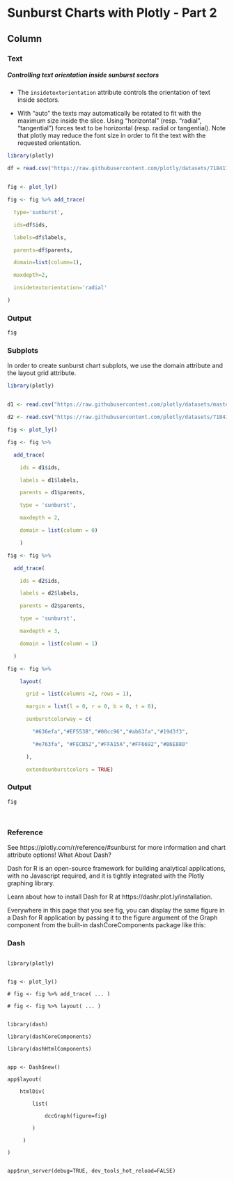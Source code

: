 Sunburst Charts with Plotly - Part 2 {data-navmenu="Packages"}
========================================



Column {.tabset}
--------------


### Text

<h5>Controlling text orientation inside sunburst sectors</h5>

* The ``insidetextorientation`` attribute controls the orientation of text inside sectors. 

* With "auto" the texts may automatically be rotated to fit with the maximum size inside the slice. Using "horizontal" (resp. "radial", "tangential") forces text to be horizontal (resp. radial or tangential). Note that plotly may reduce the font size in order to fit the text with the requested orientation.


```{r echo=FALSE, warning=FALSE,include=FALSE}
library(plotly)
```

```{r}

df = read.csv("https://raw.githubusercontent.com/plotly/datasets/718417069ead87650b90472464c7565dc8c2cb1c/coffee-flavors.csv")


fig <- plot_ly()
```


```{r}

fig <- fig %>% add_trace(

  type='sunburst',

  ids=df$ids,

  labels=df$labels,

  parents=df$parents,

  domain=list(column=1),

  maxdepth=2,

  insidetextorientation='radial'

)


```


### Output


```{r}

fig

```


### Subplots

In order to create sunburst chart subplots, we use the domain attribute and the layout grid attribute.


```{r}
 


library(plotly)


d1 <- read.csv("https://raw.githubusercontent.com/plotly/datasets/master/coffee-flavors.csv")

d2 <- read.csv("https://raw.githubusercontent.com/plotly/datasets/718417069ead87650b90472464c7565dc8c2cb1c/sunburst-coffee-flavors-complete.csv")

```


```{r}
fig <- plot_ly() 

fig <- fig %>%

  add_trace(

    ids = d1$ids,

    labels = d1$labels,

    parents = d1$parents,

    type = 'sunburst',

    maxdepth = 2,

    domain = list(column = 0)

    ) 

```


```{r}

fig <- fig %>%

  add_trace(

    ids = d2$ids,

    labels = d2$labels,

    parents = d2$parents,

    type = 'sunburst',

    maxdepth = 3,

    domain = list(column = 1)

  ) 

fig <- fig %>%

    layout(

      grid = list(columns =2, rows = 1),

      margin = list(l = 0, r = 0, b = 0, t = 0),

      sunburstcolorway = c(

        "#636efa","#EF553B","#00cc96","#ab63fa","#19d3f3",

        "#e763fa", "#FECB52","#FFA15A","#FF6692","#B6E880"

      ),

      extendsunburstcolors = TRUE)

```


### Output


```{r}
fig

 
```




### Reference

See https://plotly.com/r/reference/#sunburst for more information and chart attribute options!
What About Dash?

Dash for R is an open-source framework for building analytical applications, with no Javascript required, and it is tightly integrated with the Plotly graphing library.

Learn about how to install Dash for R at https://dashr.plot.ly/installation.

Everywhere in this page that you see fig, you can display the same figure in a Dash for R application by passing it to the figure argument of the Graph component from the built-in dashCoreComponents package like this:

### Dash

<pre><code>
library(plotly)


fig <- plot_ly() 

# fig <- fig %>% add_trace( ... )

# fig <- fig %>% layout( ... ) 


library(dash)

library(dashCoreComponents)

library(dashHtmlComponents)


app <- Dash$new()

app$layout(

    htmlDiv(

        list(

            dccGraph(figure=fig) 

        )

     )

)


app$run_server(debug=TRUE, dev_tools_hot_reload=FALSE)

</code></pre>

